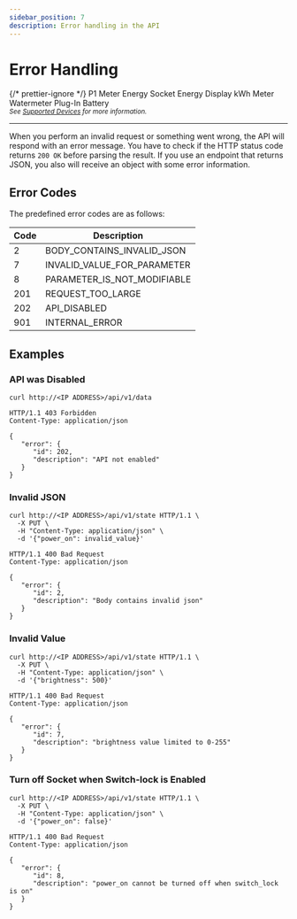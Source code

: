 ```yaml
---
sidebar_position: 7
description: Error handling in the API
---
```



# Error Handling

{/* prettier-ignore */}
<Badge color='hw-green' icon='mdi:check' subtext='Supported'>P1 Meter</Badge>
<Badge color='hw-green' icon='mdi:check' subtext='Supported'>Energy Socket</Badge>
<Badge color='hw-grey' icon='mdi:close' subtext='Not supported'>Energy Display</Badge>
<Badge color='hw-green' icon='mdi:check' subtext='Supported'>kWh Meter</Badge>
<Badge color='hw-green' icon='mdi:check' subtext='Supported'>Watermeter</Badge>
<Badge color='hw-orange' icon='mdi:check' subtext='Supported in v2'>Plug-In Battery</Badge>
<br />
<sub>_See [Supported Devices](/docs/introduction#devices) for more information._</sub>

---

When you perform an invalid request or something went wrong, the API will respond with an error message. You have to check if the HTTP status code returns `200 OK` before parsing the result.
If you use an endpoint that returns JSON, you also will receive an object with some error information.

## Error Codes

The predefined error codes are as follows:

| Code | Description                 |
| ---- | --------------------------- |
| 2    | BODY_CONTAINS_INVALID_JSON  |
| 7    | INVALID_VALUE_FOR_PARAMETER |
| 8    | PARAMETER_IS_NOT_MODIFIABLE |
| 201  | REQUEST_TOO_LARGE           |
| 202  | API_DISABLED                |
| 901  | INTERNAL_ERROR              |

## Examples

### API was Disabled

```shell title="Request"
curl http://<IP ADDRESS>/api/v1/data
```

```http title="Response"
HTTP/1.1 403 Forbidden
Content-Type: application/json

{
   "error": {
      "id": 202,
      "description": "API not enabled"
   }
}
```

### Invalid JSON

```shell title="Request"
curl http://<IP ADDRESS>/api/v1/state HTTP/1.1 \
  -X PUT \
  -H "Content-Type: application/json" \
  -d '{"power_on": invalid_value}'
```

```http title="Response"
HTTP/1.1 400 Bad Request
Content-Type: application/json

{
   "error": {
      "id": 2,
      "description": "Body contains invalid json"
   }
}
```

### Invalid Value

```shell title="Request"
curl http://<IP ADDRESS>/api/v1/state HTTP/1.1 \
  -X PUT \
  -H "Content-Type: application/json" \
  -d '{"brightness": 500}'
```

```http title="Response"
HTTP/1.1 400 Bad Request
Content-Type: application/json

{
   "error": {
      "id": 7,
      "description": "brightness value limited to 0-255"
   }
}
```

### Turn off Socket when Switch-lock is Enabled

```shell title="Request"
curl http://<IP ADDRESS>/api/v1/state HTTP/1.1 \
  -X PUT \
  -H "Content-Type: application/json" \
  -d '{"power_on": false}'
```

```http title="Response"
HTTP/1.1 400 Bad Request
Content-Type: application/json

{
   "error": {
      "id": 8,
      "description": "power_on cannot be turned off when switch_lock is on"
   }
}
```
